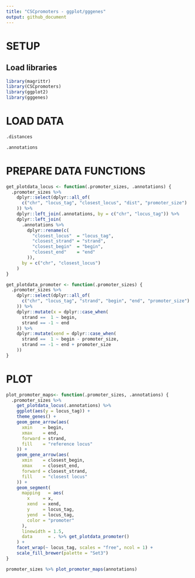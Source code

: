 ```yaml
---
title: "CSCpromoters - ggplot/gggenes"
output: github_document
---
```


# SETUP
## Load libraries
```r
library(magrittr)
library(CSCpromoters)
library(ggplot2)
library(gggenes)
```


# LOAD DATA
```r
.distances
```

```r
.annotations
```


# PREPARE DATA FUNCTIONS
```r
get_plotdata_locus <- function(.promoter_sizes, .annotations) {
  .promoter_sizes %>%
    dplyr::select(dplyr::all_of(
      c("chr", "locus_tag", "closest_locus", "dist", "promoter_size")
    )) %>% 
    dplyr::left_join(.annotations, by = c("chr", "locus_tag")) %>% 
    dplyr::left_join(
      .annotations %>% 
        dplyr::rename(c(
          "closest_locus"  = "locus_tag",
          "closest_strand" = "strand",
          "closest_begin"  = "begin",
          "closest_end"    = "end"
        )),
      by = c("chr", "closest_locus")
    )
}

get_plotdata_promoter <- function(.promoter_sizes) {
  .promoter_sizes %>% 
    dplyr::select(dplyr::all_of(
      c("chr", "locus_tag", "strand", "begin", "end", "promoter_size")
    )) %>% 
    dplyr::mutate(x = dplyr::case_when(
      strand ==  1 ~ begin,
      strand == -1 ~ end
    )) %>%
    dplyr::mutate(xend = dplyr::case_when(
      strand ==  1 ~ begin - promoter_size,
      strand == -1 ~ end + promoter_size
    ))
}
```


# PLOT
```r
plot_promoter_maps<- function(.promoter_sizes, .annotations) {
  .promoter_sizes %>%
    get_plotdata_locus(.annotations) %>%
    ggplot(aes(y = locus_tag)) +
    theme_genes() +
    geom_gene_arrow(aes(
      xmin    = begin,
      xmax    = end,
      forward = strand,
      fill    = "reference locus"
    )) +
    geom_gene_arrow(aes(
      xmin    = closest_begin,
      xmax    = closest_end,
      forward = closest_strand,
      fill    = "closest locus"
    )) +
    geom_segment(
      mapping   = aes(
        x     = x,
        xend  = xend,
        y     = locus_tag,
        yend  = locus_tag,
        color = "promoter"
      ),
      linewidth = 1.5,
      data      = . %>% get_plotdata_promoter()
    ) +
    facet_wrap(~ locus_tag, scales = "free", ncol = 1) +
    scale_fill_brewer(palette = "Set3")
}

promoter_sizes %>% plot_promoter_maps(annotations)
```
